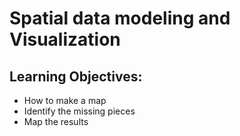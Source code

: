 # Spatial data modeling and Visualization {#sec-03.2-Spatials}

::: {.callout}
## Learning Objectives: 
- How to make a map 
- Identify the missing pieces
- Map the results
:::